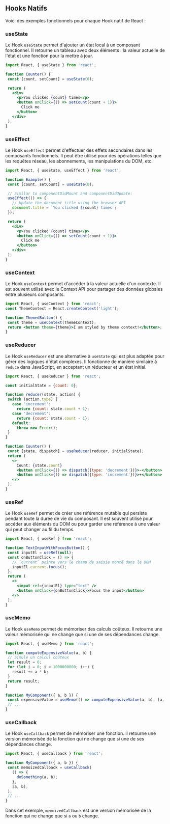 ## Hooks Natifs

Voici des exemples fonctionnels pour chaque Hook natif de React :

### useState

Le Hook `useState` permet d'ajouter un état local à un composant fonctionnel. Il retourne un tableau avec deux éléments : la valeur actuelle de l'état et une fonction pour la mettre à jour.

```jsx
import React, { useState } from 'react';

function Counter() {
 const [count, setCount] = useState(0);

 return (
   <div>
     <p>You clicked {count} times</p>
     <button onClick={() => setCount(count + 1)}>
       Click me
     </button>
   </div>
 );
}
```

### useEffect

Le Hook `useEffect` permet d'effectuer des effets secondaires dans les composants fonctionnels. Il peut être utilisé pour des opérations telles que les requêtes réseau, les abonnements, les manipulations du DOM, etc.

```jsx
import React, { useState, useEffect } from 'react';

function Example() {
 const [count, setCount] = useState(0);

 // Similar to componentDidMount and componentDidUpdate:
 useEffect(() => {
   // Update the document title using the browser API
   document.title = `You clicked ${count} times`;
 });

 return (
   <div>
     <p>You clicked {count} times</p>
     <button onClick={() => setCount(count + 1)}>
       Click me
     </button>
   </div>
 );
}
```

### useContext

Le Hook `useContext` permet d'accéder à la valeur actuelle d'un contexte. Il est souvent utilisé avec le Context API pour partager des données globales entre plusieurs composants.

```jsx
import React, { useContext } from 'react';
const ThemeContext = React.createContext('light');

function ThemedButton() {
 const theme = useContext(ThemeContext);
 return <button theme={theme}>I am styled by theme context!</button>;
}
```

### useReducer

Le Hook `useReducer` est une alternative à `useState` qui est plus adaptée pour gérer des logiques d'état complexes. Il fonctionne de manière similaire à `reduce` dans JavaScript, en acceptant un réducteur et un état initial.

```jsx
import React, { useReducer } from 'react';

const initialState = {count: 0};

function reducer(state, action) {
 switch (action.type) {
   case 'increment':
     return {count: state.count + 1};
   case 'decrement':
     return {count: state.count - 1};
   default:
     throw new Error();
 }
}

function Counter() {
 const [state, dispatch] = useReducer(reducer, initialState);
 return (
   <>
     Count: {state.count}
     <button onClick={() => dispatch({type: 'decrement'})}>-</button>
     <button onClick={() => dispatch({type: 'increment'})}>+</button>
   </>
 );
}
```

### useRef

Le Hook `useRef` permet de créer une référence mutable qui persiste pendant toute la durée de vie du composant. Il est souvent utilisé pour accéder aux éléments du DOM ou pour garder une référence à une valeur qui peut changer au fil du temps.

```jsx
import React, { useRef } from 'react';

function TextInputWithFocusButton() {
 const inputEl = useRef(null);
 const onButtonClick = () => {
   // `current` pointe vers le champ de saisie monté dans le DOM
   inputEl.current.focus();
 };
 return (
   <>
     <input ref={inputEl} type="text" />
     <button onClick={onButtonClick}>Focus the input</button>
   </>
 );
}
```

### useMemo

Le Hook `useMemo` permet de mémoriser des calculs coûteux. Il retourne une valeur mémorisée qui ne change que si une de ses dépendances change.

```jsx
import React, { useMemo } from 'react';

function computeExpensiveValue(a, b) {
 // Simule un calcul coûteux
 let result = 0;
 for (let i = 0; i < 1000000000; i++) {
   result += a * b;
 }
 return result;
}

function MyComponent({ a, b }) {
 const expensiveValue = useMemo(() => computeExpensiveValue(a, b), [a, b]);
 // ...
}
```

### useCallback

Le Hook `useCallback` permet de mémoriser une fonction. Il retourne une version mémorisée de la fonction qui ne change que si une de ses dépendances change.

```jsx
import React, { useCallback } from 'react';

function MyComponent({ a, b }) {
 const memoizedCallback = useCallback(
   () => {
     doSomething(a, b);
   },
   [a, b],
 );
 // ...
}
```

Dans cet exemple, `memoizedCallback` est une version mémorisée de la fonction qui ne change que si `a` ou `b` change.